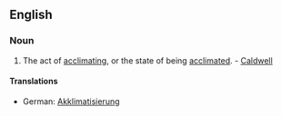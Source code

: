 ==English==

===Noun===
{{en-noun|-}}

# {{rare}} The act of [[acclimating]], or the state of being [[acclimated]]. - [[Caldwell]]

====Translations====
{{trans-top|act of acclimating}}
*German: [[Akklimatisierung]] {{f}}
{{trans-bottom}}